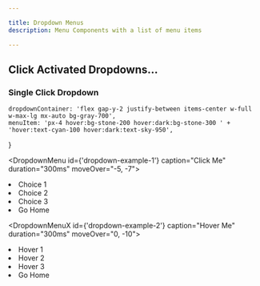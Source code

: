 ```yaml
---

title: Dropdown Menus
description: Menu Components with a list of menu items

---
```


## Click Activated Dropdowns...

### Single Click Dropdown

	dropdownContainer: 'flex gap-y-2 justify-between items-center w-full w-max-lg mx-auto bg-gray-700',
	menuItem: 'px-4 hover:bg-stone-200 hover:dark:bg-stone-300 ' +
	'hover:text-cyan-100 hover:dark:text-sky-950',
}



<div id='dropdownContainer' class={tw.dropdownContainer} style="margin-top:0;">

<PaletteMenu id='twColors'>
</PaletteMenu>

<DropdownMenu id={'dropdown-example-1'} caption="Click Me" duration="300ms" moveOver="-5, -7">
   <li class={tw.menuItem} script={hs}>Choice 1</li>
   <li class={tw.menuItem} script={hs}>Choice 2</li>
   <li class={tw.menuItem} script={hs}>Choice 3</li>
   <li class={tw.menuItem} script="on click trigger closeDropdown then settle then go to url '/' ">Go Home</li>
</DropdownMenu>

<DropdownMenuX id={'dropdown-example-2'} caption="Hover Me" duration="300ms" moveOver="0, -10">
   <li class={tw.menuItem} script={hs}>Hover 1</li>
   <li class={tw.menuItem} script={hs}>Hover 2</li>
   <li class={tw.menuItem} script={hs}>Hover 3</li>
   <li class={tw.menuItem} script="on click trigger closeDropdown then settle then go to url '/' ">Go Home</li>
</DropdownMenuX>




</div>






